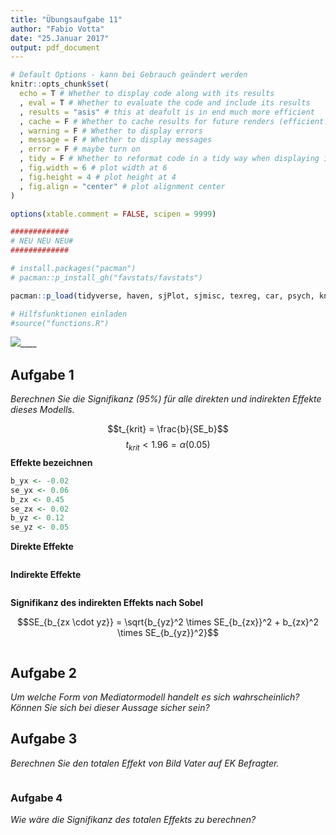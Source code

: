 ```yaml
---
title: "Übungsaufgabe 11"
author: "Fabio Votta"
date: "25.Januar 2017"
output: pdf_document
---
```


```r
# Default Options - kann bei Gebrauch geändert werden
knitr::opts_chunk$set(
  echo = T # Whether to display code along with its results
  , eval = T # Whether to evaluate the code and include its results
  , results = "asis" # this at deafult is in end much more efficient
  , cache = F # Whether to cache results for future renders (efficient!)
  , warning = F # Whether to display errors
  , message = F # Whether to display messages
  , error = F # maybe turn on
  , tidy = F # Whether to reformat code in a tidy way when displaying it
  , fig.width = 6 # plot width at 6
  , fig.height = 4 # plot height at 4
  , fig.align = "center" # plot alignment center
)

options(xtable.comment = FALSE, scipen = 9999)

```

```r
#############
# NEU NEU NEU#
#############

# install.packages("pacman")
# pacman::p_install_gh("favstats/favstats")

pacman::p_load(tidyverse, haven, sjPlot, sjmisc, texreg, car, psych, knitr, labelled, broom, magrittr, BaylorEdPsych, lmtest)

# Hilfsfunktionen einladen
#source("functions.R")
```

![](medi.png)____






## Aufgabe 1

*Berechnen Sie die Signifikanz (95%) für alle direkten und indirekten Effekte dieses Modells.*

$$t_{krit} = \frac{b}{SE_b}$$
$$t_{krit} < 1.96 = \alpha(0.05)$$
**Effekte bezeichnen**

```r
b_yx <- -0.02
se_yx <- 0.06
b_zx <- 0.45
se_zx <- 0.02
b_yz <- 0.12
se_yz <- 0.05
```

**Direkte Effekte**

```r

```

**Indirekte Effekte**

```r

```

**Signifikanz des indirekten Effekts nach Sobel**
 
$$SE_{b_{zx \cdot yz}} = \sqrt{b_{yz}^2 \times SE_{b_{zx}}^2 + b_{zx}^2 \times SE_{b_{yz}}^2}$$

```r

```


## Aufgabe 2

*Um welche Form von Mediatormodell handelt es sich wahrscheinlich? Können Sie sich bei dieser Aussage sicher sein?*



## Aufgabe 3

*Berechnen Sie den totalen Effekt von Bild Vater auf EK Befragter.*


```r

```



### Aufgabe 4

*Wie wäre die Signifikanz des totalen Effekts zu berechnen?* 


